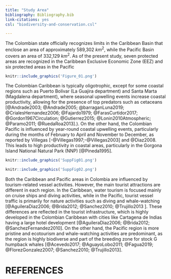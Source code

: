 ```yaml
---
title: "Study Area"
bibliography: Bibliography.bib
link-citations: yes
csl: "biodiversity-and-conservation.csl"

---
```


The Colombian state officially recognizes limits in the Caribbean Basin that enclose an area of approximately 589,302 $km^2$, while the Pacific Basin covers an area of 332,129 $km^2$. As of the present study, seven protected areas are recognized in the Caribbean Exclusive Economic Zone (EEZ) and six protected areas in the Pacific


```r
knitr::include_graphics('Figure_01.png')
```

The Colombian Caribbean is typically oligotrophic, except for some coastal regions such as Puerto Bolívar (La Guajira department) and Santa Marta (Magdalena department), where seasonal upwelling events increase coastal productivity, allowing for the presence of top predators such as cetaceans [@Andrade2003; @Andrade2005; @barraganLuna2019; @CrialesHernandez2006; @Fajardo1979; @FarasCurtidor2017; @Gordon1967Circulation; @Gutierrez2015; @Lonin2010Atmospheric; @Paramo2011; @RuedaRoa2013].). On the other hand, the Colombian Pacific is influenced by year-round coastal upwelling events, particularly during the months of February to April and November to December, as reported by Villegas [-@Villegas1997;-@Villegas2003] and @Diaz2008. This leads to high productivity in coastal areas, particularly in the Gorgona Island National Natural Park (NNP) [@Pineda1995].


```r
knitr::include_graphics('SuppFig01.png')
```



```r
knitr::include_graphics('SuppFig02.png')
```


Both the Caribbean and Pacific areas in Colombia are influenced by tourism-related vessel activities. However, the main tourist attractions are different in each region. In the Caribbean, water tourism is focused mainly on cruise ships and diving activities, while in the Pacific, tourist vessel traffic is primarily for nature activities such as diving and whale-watching [@AguileraDiaz2006; @Brida2012; @Sanchez2010; @Trujillo2013 ]. These differences are reflected in the tourist infrastructure, which is highly developed in the Colombian Caribbean with cities like Cartagena de Indias having a large hotel development [@AguileraDiaz2006; @Brida2012; @SanchezFernandez2010]. On the other hand, the Pacific region is more pristine and ecotourism and whale-watching activities are predominant, as the region is highly biodiverse and part of the breeding zone for stock G humpback whales [@Acevedo2017; @AguayoLobo2011; @Fagua2019; @FlorezGonzalez2007; @Sanchez2010; @Trujillo2013].

# REFERENCES

::: {#refs}
:::

\pagebreak